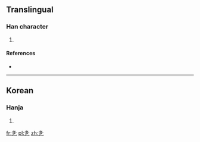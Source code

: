 ==Translingual==

===Han character===
{{Han char|rn=5|rad=乙|as=05|sn=6|four=|canj=竹水卜弓 (HEYN)|ids=⿱[[冬]][[乙]]}}

# {{defn|Han|sort=乙05}}

====References====
* {{Han ref|kx=0084.141|dkj=|dj=|hdz=|uh=3411|ud=13329|bh=|bd=}}

----

==Korean==

===Hanja===
{{ko-hanja|hangeul=돌|rv=dol|mr=tol|y=tol}}

# {{defn|lang=ko|sort=乙05}}

[[fr:㐑]]
[[pl:㐑]]
[[zh:㐑]]